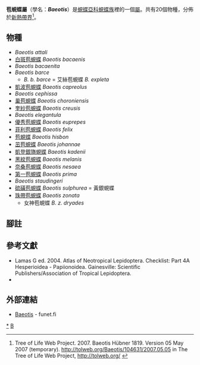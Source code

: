 {{NoteTA|G1=Butterfly}}{{Automatic Taxobox
| taxon = Baeotis
| image = Baeotis zonata.jpg
| image_width = 300px
| image_caption = [[珠帶苞蜆蝶|珠帶苞蜆蝶]] ''Baeotis zonata'' <br> 墨西哥[[馬薩特蘭|馬薩特蘭]]
| authority = Hübner, [1819]
| type_species = [[苞蜆蝶|苞蜆蝶]]<br />''Baeotis hisbaena''
| type_species_authority = Hübner, [1819]
| subdivision_ranks = 物種
| subdivision = 
共20種，詳閱正文。
| synonyms =
}}

'''苞蜆蝶屬'''（學名：'''''Baeotis'''''）是[[蜆蝶亞科|蜆蝶亞科]][[蜆蝶族|蜆蝶族]]裡的一個[[屬|屬]]。共有20個物種，分佈於[[新熱帶界|新熱帶界]]<ref>Tree of Life Web Project. 2007. Baeotis Hübner 1819. Version 05 May 2007 (temporary). http://tolweb.org/Baeotis/104631/2007.05.05 in The Tree of Life Web Project, http://tolweb.org/ {{Wayback|url=http://tolweb.org/ |date=20110515100516 }} {{en}}</ref>。

== 物種 ==
* ''Baeotis attali''
* [[白斑苞蜆蝶|白斑苞蜆蝶]] ''Baeotis bacaenis''
* ''Baeotis bacaenita''
* ''Baeotis barce''
** ''B. b. barce'' = 艾絲苞蜆蝶 ''B. expleta''
* [[凱波苞蜆蝶|凱波苞蜆蝶]] ''Baeotis capreolus''
* ''Baeotis cephissa''
* [[巢苞蜆蝶|巢苞蜆蝶]] ''Baeotis choroniensis''
* [[奎紗苞蜆蝶|奎紗苞蜆蝶]] ''Baeotis creusis''
* ''Baeotis elegantula''
* [[優秀苞蜆蝶|優秀苞蜆蝶]] ''Baeotis euprepes''
* [[菲利苞蜆蝶|菲利苞蜆蝶]] ''Baeotis felix''
* [[苞蜆蝶|苞蜆蝶]] ''Baeotis hisbon''
* [[茁苞蜆蝶|茁苞蜆蝶]] ''Baeotis johannae''
* [[凱登銀旖蜆蝶|凱登銀旖蜆蝶]] ''Baeotis kadenii''
* [[黑紋苞蜆蝶|黑紋苞蜆蝶]] ''Baeotis melanis''
* [[奈桑苞蜆蝶|奈桑苞蜆蝶]] ''Baeotis nesaea''
* [[第一苞蜆蝶|第一苞蜆蝶]] ''Baeotis prima''
* ''Baeotis staudingeri''
* [[硫磺苞蜆蝶|硫磺苞蜆蝶]] ''Baeotis sulphurea'' = 黃銀蜆蝶
* [[珠帶苞蜆蝶|珠帶苞蜆蝶]] ''Baeotis zonata''
** 女神苞蜆蝶 ''B. z. dryades''

== 腳註 ==
<references/>

== 參考文獻 ==
{{Commons category|Baeotis}}
{{Wikispecies|Baeotis}}
* Lamas G ed. 2004. Atlas of Neotropical Lepidoptera. Checklist: Part 4A Hesperioidea - Papiionoidea. Gainesville: Scientific Publishers/Association of Tropical Lepidoptera.
* {{Cite book | author = 寿建新, 周尧, 李宇飞 | title = 世界蝴蝶分類名錄 | location = 中國 | publisher = 陝西科學技術出版社 | date = 2006-04-01 | ISBN = 9787536936768}}

== 外部連結 ==
* [http://ftp.funet.fi/pub/sci/bio/life/insecta/lepidoptera/ditrysia/papilionoidea/riodinidae/baeotis/ Baeotis] - funet.fi

{{蜆蝶亞科}}
{{Taxonbar|from=Q1759855}}

[[Category:苞蜆蝶屬|*]]
[[Category:蜆蝶族|B]]